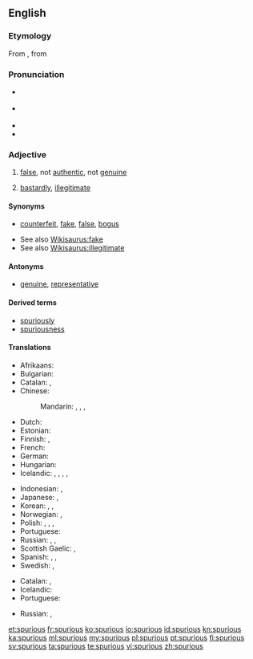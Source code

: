 {{was wotd|2007|November|27}}
==English==

===Etymology===
From {{etyl|LL.|en}} {{term|spurius||illegitimate, bastardly|lang=la}}, from {{term|spurcus||foul, base, low|lang=la}}

===Pronunciation===
* {{a|RP}} {{IPA|/ˈspjʊə.ɹi.əs/}}
* {{a|US}} {{IPA|/ˈspjʊ.ɹi.əs/|/ˈspjɔ.ɹi.əs/}}
* {{audio|en-us-spurious.ogg|Audio (US)}}
* {{rhymes|ʊəɹiəs}}

===Adjective===
{{en-adj}}

# [[false]], not [[authentic]], not [[genuine]]
# {{context|archaic|lang=en}} [[bastardly]], [[illegitimate]]

====Synonyms====
* {{sense|false}} [[counterfeit]], [[fake]], [[false]], [[bogus]]
* See also [[Wikisaurus:fake]]
* See also [[Wikisaurus:illegitimate]]

====Antonyms====
* {{sense|false}} [[genuine]], [[representative]]

====Derived terms====
* [[spuriously]]
* [[spuriousness]]

====Translations====
{{trans-top|false}}
* Afrikaans: {{t-|af|vals}}
* Bulgarian: {{t+|bg|фалшив|tr=falšív|sc=Cyrl}}
* Catalan: {{t-|ca|espuri}}, {{t+|ca|fals}}
* Chinese:
*: Mandarin: {{t|cmn|虛假|alt=虛假的|sc=Hani}}, {{t|cmn|虚假|tr=xūjiǎ de|alt=虚假的|sc=Hani}}, {{t|cmn|偽造|alt=偽造的|sc=Hani}}, {{t|cmn|伪造|tr=wěizào de|alt=伪造的|sc=Hani}}
* Dutch: {{t+|nl|vals}}
* Estonian: {{t-|et|võlts}}
* Finnish: {{t-|fi|väärennetty}}, {{t+|fi|väärä}}
* French: {{t+|fr|faux}}
* German: {{t-|de|unecht}}
* Hungarian: {{t+|hu|hamis}}
* Icelandic: {{t-|is|óekta|m}}, {{t-|is|falskur|m}}, {{t-|is|falsaður|m}}, {{t-|is|tál-}}, {{t-|is|fals-}}
{{trans-mid}}
* Indonesian: {{t+|id|palsu}}, {{t+|id|tiru|alt=tiruan}}
* Japanese: {{t|ja|にせ物|tr=にせものの, nisemono no|alt=にせ物の|sc=Jpan}}, {{t|ja|疑似|tr=ぎじの, giji no|alt=疑似の|sc=Jpan}}
* Korean: {{t|ko|거짓|tr=geojis-ui|alt=거짓의|sc=Hang}}, {{t|ko|속임수|tr=sogimsu-ui|alt=속임수의|sc=Hang}}, {{t|ko|위조|tr=wijo-doen|alt=위조된|sc=Hang}}
* Norwegian: {{t+|no|falsk}}, {{t-|no|uekte}}
* Polish: {{t|pl|fałszywy}}, {{t|pl|nieprawdziwy}}, {{t|pl|nieautentyczny}}, {{t|pl|podrobiony}}
* Portuguese: {{t|pt|espúrio|m}}
* Russian: {{t+|ru|ложный|tr=lóžnyj}}, {{t+|ru|поддельный|m|tr=poddélʼnyj|sc=Cyrl}}, {{t|ru|фальшивый|tr=falʹšívyj|sc=Cyrl}}
* Scottish Gaelic: {{t-|gd|meallta}}, {{t-|gd|mealltach}}
* Spanish: {{t+|es|espurio}}, {{t+|es|falso}}, {{t+|es|mentira}}
* Swedish: {{t+|sv|falsk}}, {{t+|sv|förfalskad}}
{{trans-bottom}}

{{trans-top|illegitimate}}
* Catalan: {{t-|ca|espuri}}, {{t-|ca|bastard}}
* Icelandic: {{t-|is|óskilgetinn|m}}
* Portuguese: {{t|pt|espúrio|m}}
{{trans-mid}}
* Russian: {{t+|ru|внебрачный|m|tr=vnebráčnyj|sc=Cyrl}}, {{t+|ru|незаконнорожденный|m|tr=nezakonnoróždennyj|sc=Cyrl}}
{{trans-bottom}}

[[et:spurious]]
[[fr:spurious]]
[[ko:spurious]]
[[io:spurious]]
[[id:spurious]]
[[kn:spurious]]
[[ka:spurious]]
[[ml:spurious]]
[[my:spurious]]
[[pl:spurious]]
[[pt:spurious]]
[[fi:spurious]]
[[sv:spurious]]
[[ta:spurious]]
[[te:spurious]]
[[vi:spurious]]
[[zh:spurious]]
